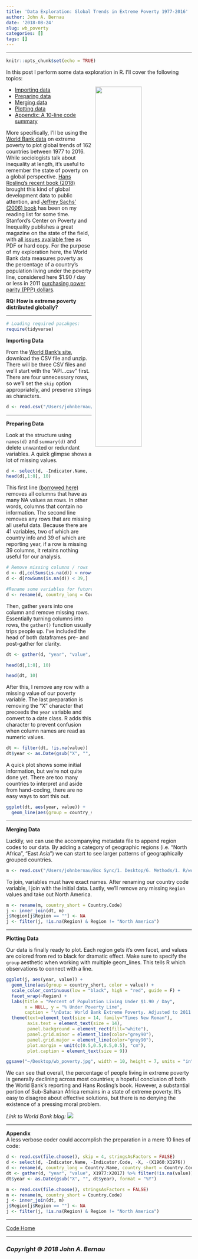 ```yaml
---
title: 'Data Exploration: Global Trends in Extreme Poverty 1977-2016'
author: John A. Bernau
date: '2018-08-24'
slug: wb_poverty
categories: []
tags: []
---
```


___________________________

```r
knitr::opts_chunk$set(echo = TRUE)
```

<a name="top"></a>
In this post I perform some data exploration in R. I'll cover the following topics:

<img src="https://upload.wikimedia.org/wikipedia/commons/f/f8/Hobos2.jpg" style="float: right; width: 50%; margin-left: 2%; margin-right: 2%;margin-bottom: 0.5em;">

- [Importing data](#import)
- [Preparing data](#prep)
- [Merging data](#merge)
- [Plotting data](#plot)
- [Appendix: A 10-line code summary](#appendix)

More specifically, I'll be using the [World Bank data](https://data.worldbank.org/indicator/SI.POV.DDAY?locations=1W&start=1981&end=2013&view=chart) on extreme poverty to plot global trends of 162 countries between 1977 to 2016. While sociologists talk about inequality at length, it's useful to remember the state of poverty on a global perspective. [Hans Rosling's recent book (2018)](https://www.gapminder.org/factfulness-book/) brought this kind of global development data to public attention, and [Jeffrey Sachs' (2006) book](http://jeffsachs.org/books/the-end-of-poverty/) has been on my reading list for some time. Stanford's Center on Poverty and Inequality publishes a great magazine on the state of the field, with [all issues available free](https://inequality.stanford.edu/publications/pathways/all) as PDF or hard copy. For the purpose of my exploration here, the World Bank data measures poverty as the percentage of a country's population living under the poverty line, considered here $1.90 / day or less in 2011 [purchasing power parity (PPP) dollars](https://en.wikipedia.org/wiki/Purchasing_power_parity). 

**RQ: How is extreme poverty distributed globally?**

___

```r
# Loading required pacakges:
require(tidyverse)
```


<a name="import"></a>
**Importing Data**  

From the [World Bank's site](https://data.worldbank.org/indicator/SI.POV.DDAY?locations=1W&start=1981&end=2013&view=chart), download the CSV file and unzip. There will be three CSV files and we'll start with the "API...csv" first. There are four unnecessary rows, so we'll set the `skip` option appropriately, and preserve strings as characters. 

```r
d <- read.csv("/Users/johnbernau/Box Sync/1. Desktop/6. Methods/1. R/worldbankpoverty/API.csv", skip = 4, stringsAsFactors = FALSE)
```

___ 

<a name="prep"></a>
**Preparing Data**  

Look at the structure using `names(d)` and `summary(d)` and delete unwanted or redundant variables. A quick glimpse shows a lot of missing values.
```r
d <- select(d, -Indicator.Name, -Indicator.Code, -X)
head(d[,1:8], 10)
```

This first line [(borrowed here)](https://stackoverflow.com/questions/2643939/remove-columns-from-dataframe-where-all-values-are-na) removes all columns that have as many NA values as rows. In other words, columns that contain no information. The second line removes any rows that are missing all useful data. Because there are 41 variables, two of which are country info and 39 of which are reporting year, if a row is missing 39 columns, it retains nothing useful for our analysis.
```r
# Remove missing columns / rows
d <- d[,colSums(is.na(d)) < nrow(d)]
d <- d[rowSums(is.na(d)) < 39,]

#Rename some variables for future use.
d <- rename(d, country_long = Country.Name, country_short = Country.Code)
```


Then, gather years into one column and remove missing rows. Essentially turning columns into rows, the `gather()` function usually trips people up. I've included the head of both dataframes pre- and post-gather for clarity. 
```r
dt <- gather(d, "year", "value", X1977:X2016)
```

```r
head(d[,1:8], 10)
```

```r
head(dt, 10)
```

After this, I remove any row with a missing value of our poverty variable. The last preparation is removing the "X" character that preceeds the `year` variable and convert to a date class. R adds this character to prevent confusion when column names are read as numeric values.
```r
dt <- filter(dt, !is.na(value))
dt$year <- as.Date(gsub("X", "", dt$year), format = "%Y")
```

A quick plot shows some initial information, but we're not quite done yet. There are too many countries to interpret and aside from hand-coding, there are no easy ways to sort this out. 
```r
ggplot(dt, aes(year, value)) + 
  geom_line(aes(group = country_short))
```

___

<a name="merge"></a>
**Merging Data**  

Luckily, we can use the accompanying metadata file to append region codes to our data. By adding a category of geographic regions (i.e. "North Africa", "East Asia") we can start to see larger patterns of geographically grouped countries. 
```r
m <- read.csv("/Users/johnbernau/Box Sync/1. Desktop/6. Methods/1. R/worldbankpoverty/Metadata.Country.csv", stringsAsFactors = FALSE)
```

To join, variables must have exact names. After renaming our country code variable, I join with the initial data. Lastly, we'll remove any missing `Region` values and take out North America.
```r
m <- rename(m, country_short = Country.Code)
j <- inner_join(dt, m)
j$Region[j$Region == ""] <- NA
j <- filter(j, !is.na(Region) & Region != "North America")
```


___

<a name="plot"></a>
**Plotting Data**  

Our data is finally ready to plot. Each region gets it's own facet, and values are colored from red to black for dramatic effect. Make sure to specify the `group` aesthetic when working with multiple geom_lines. This tells R which observations to connect with a line. 

```r
ggplot(j, aes(year, value)) + 
  geom_line(aes(group = country_short, color = value)) +
  scale_color_continuous(low = "black", high = "red", guide = F) +
  facet_wrap(~Region) +
  labs(title = "Percent of Population Living Under $1.90 / Day",
       x = NULL, y = "% Under Poverty Line",
       caption = "\nData: World Bank Extreme Poverty. Adjusted to 2011 PPP.\nJohn A. Bernau 2018 // www.johnabernau.com") +
  theme(text=element_text(size = 14, family="Times New Roman"),
        axis.text = element_text(size = 14),
        panel.background = element_rect(fill="white"),
        panel.grid.minor = element_line(color="grey90"),
        panel.grid.major = element_line(color="grey90"),
        plot.margin = unit(c(0.5,0.5,0.5,0.5), "cm"),
        plot.caption = element_text(size = 9))
```


```r
ggsave("~/Desktop/wb_poverty.jpg", width = 10, height = 7, units = "in")
```

We can see that overall, the percentage of people living in extreme poverty is generally declining across most countries; a hopeful conclusion of both the World Bank's reporting and Hans Rosling's book. However, a substantial portion of Sub-Saharan Africa remains in a state of extreme poverty. It's easy to disagree about effective solutions, but there is no denying the existence of a pressing moral problem. 

*Link to World Bank blog:* 
[<img src="/code/wb_africa.png"/>](http://blogs.worldbank.org/africacan/)

___

<a name="appendix"></a>
**Appendix**  
A less verbose coder could accomplish the preparation in a mere 10 lines of code: 

```r
d <- read.csv(file.choose(), skip = 4, stringsAsFactors = FALSE)
d <- select(d, -Indicator.Name, -Indicator.Code, -X, -(X1960:X1976))
d <- rename(d, country_long = Country.Name, country_short = Country.Code)
dt <- gather(d, "year", "value", X1977:X2017) %>% filter(!is.na(value))
dt$year <- as.Date(gsub("X", "", dt$year), format = "%Y")

m <- read.csv(file.choose(), stringsAsFactors = FALSE)
m <- rename(m, country_short = Country.Code)
j <- inner_join(dt, m)
j$Region[j$Region == ""] <- NA
j <- filter(j, !is.na(Region) & Region != "North America")
```


___  
[Code Home](/xcode/)  

___

### *Copyright &copy; 2018 John A. Bernau*